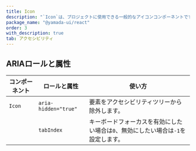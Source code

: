 ```yaml
---
title: Icon
description: "`Icon`は、プロジェクトに使用できる一般的なアイコンコンポーネントです。"
package_name: "@yamada-ui/react"
order: 3
with_description: true
tab: アクセシビリティ
---
```


## ARIAロールと属性

| コンポーネント | ロールと属性         | 使い方                                                                            |
| -------------- | -------------------- | --------------------------------------------------------------------------------- |
| `Icon`         | `aria-hidden="true"` | 要素をアクセシビリティツリーから除外します。                                      |
|                | `tabIndex`           | キーボードフォーカスを有効にしたい場合は`0`、無効にしたい場合は`-1`を設定します。 |
